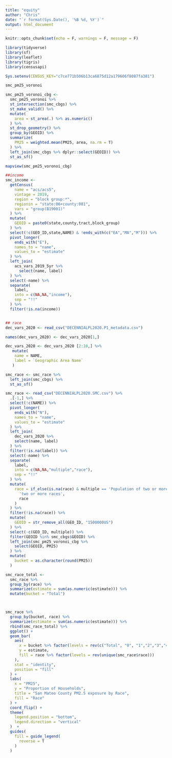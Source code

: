 ```yaml
---
title: "equity"
author: "Chris"
date: "`r format(Sys.Date(), '%B %d, %Y')`"
output: html_document
---
```


```r
knitr::opts_chunk$set(echo = F, warnings = F, message = F)
```

```r
library(tidyverse)
library(sf)
library(leaflet)
library(tigris)
library(censusapi)

Sys.setenv(CENSUS_KEY="c7ce771b506b13ca6875d12a179606f8087fa381")
```


```r
smc_pm25_voronoi

smc_pm25_voronoi_cbg <-
  smc_pm25_voronoi %>% 
  st_intersection(smc_cbgs) %>% 
  st_make_valid() %>% 
  mutate(
    area = st_area(.) %>% as.numeric()
  ) %>% 
  st_drop_geometry() %>% 
  group_by(GEOID) %>% 
  summarize(
    PM25 = weighted.mean(PM25, area, na.rm = T)
  ) %>% 
  left_join(smc_cbgs %>% dplyr::select(GEOID)) %>% 
  st_as_sf()

mapview(smc_pm25_voronoi_cbg)

##income
smc_income <-
  getCensus(
    name = "acs/acs5",
    vintage = 2019,
    region = "block group:*",
    regionin = "state:06+county:081",
    vars = "group(B19001)"
  ) %>%
  mutate(
    GEOID = paste0(state,county,tract,block_group)
  ) %>% 
  select(!c(GEO_ID,state,NAME) & !ends_with(c("EA","MA","M"))) %>%
  pivot_longer(
    ends_with("E"),
    names_to = "name",
    values_to = "estimate"
  ) %>%
  left_join(
    acs_vars_2019_5yr %>% 
      select(name, label)
  ) %>% 
  select(-name) %>% 
  separate(
    label,
    into = c(NA,NA,"income"),
    sep = "!!"
  ) %>% 
  filter(!is.na(income))


## race 
dec_vars_2020 <- read_csv("DECENNIALPL2020.P1_metadata.csv")

names(dec_vars_2020) <- dec_vars_2020[1,]

dec_vars_2020 <- dec_vars_2020 [2:10,] %>% 
   mutate(
    name = NAME,
    label = `Geographic Area Name`
   )

smc_race <- smc_race %>% 
  left_join(smc_cbgs) %>% 
  st_as_sf()

smc_race <- read_csv("DECENNIALPL2020.SMC.csv") %>% 
  .[-1,] %>% 
  select(!c(NAME)) %>%
  pivot_longer(
    ends_with("N"),
    names_to = "name",
    values_to = "estimate"
  ) %>% 
  left_join(
    dec_vars_2020 %>% 
    select(name, label)
  ) %>% 
  filter(!is.na(label)) %>% 
  select(-name) %>% 
  separate(
    label,
    into = c(NA,NA,"multiple","race"),
    sep = "!!"
  ) %>% 
  mutate(
    race = if_else(is.na(race) & multiple == 'Population of two or more races:',
      'two or more races',
      race
    )
  ) %>% 
  filter(!is.na(race)) %>% 
  mutate(
    GEOID = str_remove_all(GEO_ID, "1500000US")
  ) %>%
  select(-c(GEO_ID, multiple)) %>%
  filter(GEOID %in% smc_cbgs$GEOID) %>% 
  left_join(smc_pm25_voronoi_cbg %>% 
    select(GEOID, PM25)
  ) %>%
  mutate(
    bucket = as.character(round(PM25))
  )

smc_race_total <-
  smc_race %>% 
  group_by(race) %>% 
  summarize(estimate = sum(as.numeric(estimate))) %>%
  mutate(bucket = "Total")



smc_race %>% 
  group_by(bucket, race) %>% 
  summarize(estimate = sum(as.numeric(estimate))) %>% 
  rbind(smc_race_total) %>% 
  ggplot() +
  geom_bar(
    aes(
      x = bucket %>% factor(levels = rev(c("Total", "0", "1","2","3","4","5","6","7","8","9","11"))),
      y = estimate,
      fill = race %>% factor(levels = rev(unique(smc_race$race)))
    ),
    stat = "identity",
    position = "fill"
  ) +
  labs(
    x = "PM25",
    y = "Proportion of Households",
    title = "San Mateo County PM2.5 exposure by Race",
    fill = "Race"
  ) +
  coord_flip() +
  theme(
    legend.position = "bottom",
    legend.direction = "vertical"
  )  +
  guides(
    fill = guide_legend(
      reverse = T
    )
  )
```